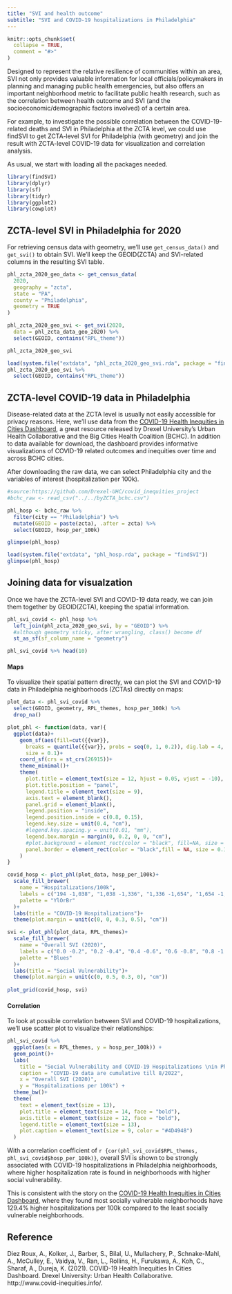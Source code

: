 ```yaml
---
title: "SVI and health outcome"
subtitle: "SVI and COVID-19 hospitalizations in Philadelphia"
---
```


```r
knitr::opts_chunk$set(
  collapse = TRUE,
  comment = "#>"
)
```

Designed to represent the relative resilience of communities within an area, SVI not only provides valuable information for local officials/policymakers in planning and managing public health emergencies, but also offers an important neighborhood metric to facilitate public health research, such as the correlation between health outcome and SVI (and the socioeconomic/demographic factors involved) of a certain area.

For example, to investigate the possible correlation between the COVID-19-related deaths and SVI in Philadelphia at the ZCTA level, we could use findSVI to get ZCTA-level SVI for Philadelphia (with geometry) and join the result with ZCTA-level COVID-19 data for visualization and correlation analysis. 

As usual, we start with loading all the packages needed.
```r
library(findSVI)
library(dplyr)
library(sf)
library(tidyr)
library(ggplot2)
library(cowplot)
```

## ZCTA-level SVI in Philadelphia for 2020

For retrieving census data with geometry, we'll use `get_census_data()` and `get_svi()` to obtain SVI. We'll keep the GEOID(ZCTA) and SVI-related columns in the resulting SVI table.
```r
phl_zcta_2020_geo_data <- get_census_data(
  2020,
  geography = "zcta",
  state = "PA",
  county = "Philadelphia",
  geometry = TRUE
)

phl_zcta_2020_geo_svi <- get_svi(2020,
  data = phl_zcta_data_geo_2020) %>%
  select(GEOID, contains("RPL_theme"))

phl_zcta_2020_geo_svi
```

```r
load(system.file("extdata", "phl_zcta_2020_geo_svi.rda", package = "findSVI"))
phl_zcta_2020_geo_svi %>%
  select(GEOID, contains("RPL_theme"))
```

## ZCTA-level COVID-19 data in Philadelphia

Disease-related data at the ZCTA level is usually not easily accessible for privacy reasons. Here, we'll use data from the [COVID-19 Health Inequities in Cities Dashboard](https://drexel-uhc.shinyapps.io/bchc_covid19/_w_0444d5bc/_w_e6851016/_w_6d75b9f7/), a great resource released by Drexel University’s Urban Health Collaborative and the Big Cities Health Coalition (BCHC). In addition to data available for download, the dashboard provides informative visualizations of COVID-19 related outcomes and inequities over time and across BCHC cities.

After downloading the raw data, we can select Philadelphia city and the variables of interest (hospitalization per 100k).

```r
#source:https://github.com/Drexel-UHC/covid_inequities_project
#bchc_raw <- read_csv("../../byZCTA_bchc.csv")

phl_hosp <- bchc_raw %>%
  filter(city == "Philadelphia") %>%
  mutate(GEOID = paste(zcta), .after = zcta) %>%
  select(GEOID, hosp_per_100k)

glimpse(phl_hosp)
```

```r
load(system.file("extdata", "phl_hosp.rda", package = "findSVI"))
glimpse(phl_hosp)
```

## Joining data for visualzation
Once we have the ZCTA-level SVI and COVID-19 data ready, we can join them together by GEOID(ZCTA), keeping the spatial information.

```r
phl_svi_covid <- phl_hosp %>%
  left_join(phl_zcta_2020_geo_svi, by = "GEOID") %>%
  #although geometry sticky, after wrangling, class() become df
  st_as_sf(sf_column_name = "geometry")

phl_svi_covid %>% head(10)
```
#### Maps
To visualize their spatial pattern directly, we can plot the SVI and COVID-19 data in Philadelphia neighborhoods (ZCTAs) directly on maps:

```r

plot_data <- phl_svi_covid %>%
  select(GEOID, geometry, RPL_themes, hosp_per_100k) %>%
  drop_na()

plot_phl <- function(data, var){
  ggplot(data)+
    geom_sf(aes(fill=cut({{var}},
      breaks = quantile({{var}}, probs = seq(0, 1, 0.2)), dig.lab = 4, include.lowest = TRUE)),
      size = 0.1)+
    coord_sf(crs = st_crs(26915))+
    theme_minimal()+
    theme(
      plot.title = element_text(size = 12, hjust = 0.05, vjust = -10),
      plot.title.position = "panel",
      legend.title = element_text(size = 9),
      axis.text = element_blank(),
      panel.grid = element_blank(),
      legend.position = "inside",
      legend.position.inside = c(0.8, 0.15),
      legend.key.size = unit(0.4, "cm"),
      #legend.key.spacing.y = unit(0.01, "mm"),
      legend.box.margin = margin(0, 0.2, 0, 0, "cm"),
      #plot.background = element_rect(color = "black", fill=NA, size = 0.1),
      panel.border = element_rect(color = "black",fill = NA, size = 0.1)
    )
}

covid_hosp <- plot_phl(plot_data, hosp_per_100k)+
  scale_fill_brewer(
    name = "Hospitalizations/100k",
    labels = c("194 -1,038", "1,038 -1,336", "1,336 -1,654", "1,654 -1,921", "1,921 -2,913"),
    palette = "YlOrBr"
  )+
  labs(title = "COVID-19 Hospitalizations")+
  theme(plot.margin = unit(c(0, 0, 0.3, 0.5), "cm"))

svi <- plot_phl(plot_data, RPL_themes)+
  scale_fill_brewer(
    name = "Overall SVI (2020)",
    labels = c("0.0 -0.2", "0.2 -0.4", "0.4 -0.6", "0.6 -0.8", "0.8 -1.0"),
    palette = "Blues"
  )+
  labs(title = "Social Vulnerability")+
  theme(plot.margin = unit(c(0, 0.5, 0.3, 0), "cm"))
  
plot_grid(covid_hosp, svi)
```

#### Correlation
To look at possible correlation between SVI and COVID-19 hospitalizations, we'll use scatter plot to visualize their relationships:

```r
phl_svi_covid %>%
  ggplot(aes(x = RPL_themes, y = hosp_per_100k)) +
  geom_point()+
  labs(
    title = "Social Vulnerability and COVID-19 Hospitalizations \nin Philadelphia Neighborhoods",
    caption = "COVID-19 data are cumulative till 8/2022", 
    x = "Overall SVI (2020)",
    y = "Hospitalizations per 100k") +
  theme_bw()+
  theme(
    text = element_text(size = 13),
    plot.title = element_text(size = 14, face = "bold"),
    axis.title = element_text(size = 12, face = "bold"),
    legend.title = element_text(size = 13),
    plot.caption = element_text(size = 9, color = "#4D4948")
  )

```

With a correlation coefficient of `r {cor(phl_svi_covid$RPL_themes, phl_svi_covid$hosp_per_100k)}`, overall SVI is shown to be strongly associated with COVID-19 hospitalizations in Philadelphia neighborhoods, where higher hospitalization rate is found in neighborhoods with higher social vulnerability.

This is consistent with the story on the [COVID-19 Health Inequities in Cities Dashboard](https://drexel-uhc.shinyapps.io/bchc_covid19/_w_8408f640/), where they found most socially vulnerable neighborhoods have 129.4% higher hospitalizations per 100k compared to the least socially vulnerable neighborhoods. 

## Reference

Diez Roux, A., Kolker, J., Barber, S., Bilal, U., Mullachery, P., Schnake-Mahl, A., McCulley, E., Vaidya, V., Ran, L., Rollins, H., Furukawa, A., Koh, C., Sharaf, A., Dureja, K. (2021). COVID-19 Health Inequities In Cities Dashboard. Drexel University: Urban Health Collaborative. http://www.covid-inequities.info/.
